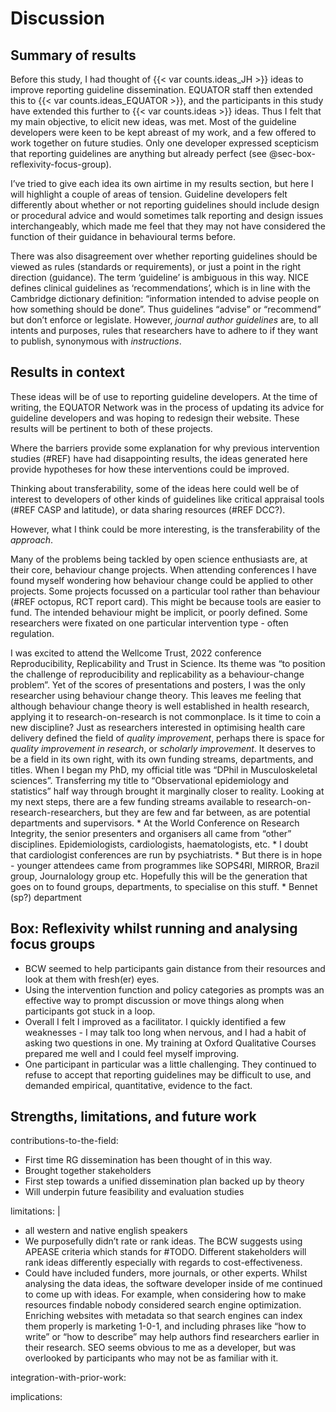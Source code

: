 # Discussion

## Summary of results

Before this study, I had thought of {{< var counts.ideas_JH >}} ideas to improve reporting guideline dissemination. EQUATOR staff then extended this to {{< var counts.ideas_EQUATOR >}}, and the participants in this study have extended this further to {{< var counts.ideas >}} ideas. Thus I felt that my main objective, to elicit new ideas, was met. Most of the guideline developers were keen to be kept abreast of my work, and a few offered to work together on future studies. Only one developer expressed scepticism that reporting guidelines are anything but already perfect (see @sec-box-reflexivity-focus-group). 

I've tried to give each idea its own airtime in my results section, but here I will highlight a couple of areas of tension. Guideline developers felt differently about whether or not reporting guidelines should include design or procedural advice and would sometimes talk reporting and design issues interchangeably, which made me feel that they may not have considered the function of their guidance in behavioural terms before. 

There was also disagreement over whether reporting guidelines should be viewed as rules (standards or requirements), or just a point in the right direction (guidance). The term 'guideline' is ambiguous in this way. NICE defines clinical guidelines as 'recommendations', which is in line with the Cambridge dictionary definition: "information intended to advise people on how something should be done". Thus guidelines "advise" or "recommend" but don't enforce or legislate. However, _journal author guidelines_ are, to all intents and purposes, rules that researchers have to adhere to if they want to publish, synonymous with _instructions_.

## Results in context

<!-- #Note: Are these in the right place? Or are these implications? -->

These ideas will be of use to reporting guideline developers. At the time of writing, the EQUATOR Network was in the process of updating its advice for guideline developers and was hoping to redesign their website. These results will be pertinent to both of these projects.

Where the barriers provide some explanation for why previous intervention studies (#REF) have had disappointing results, the ideas generated here provide hypotheses for how these interventions could be improved.

Thinking about transferability, some of the ideas here could well be of interest to developers of other kinds of guidelines like critical appraisal tools (#REF CASP and latitude), or data sharing resources (#REF DCC?). 

However, what I think could be more interesting, is the transferability of the _approach_. 

<!-- #TODO: this could go in overall discussion. My manifesto for a new discipline. -->

Many of the problems being tackled by open science enthusiasts are, at their core, behaviour change projects. When attending conferences I have found myself wondering how behaviour change could be applied to other projects. Some projects focussed on a particular tool rather than behaviour (#REF octopus, RCT report card). This might be because tools are easier to fund. The intended behaviour might be implicit, or poorly defined. Some researchers were fixated on one particular intervention type - often regulation. 

I was excited to attend the Wellcome Trust, 2022 conference Reproducibility, Replicability and Trust in Science. Its theme was  "to position the challenge of reproducibility and replicability as a behaviour-change problem". Yet of the scores of presentations and posters, I was the only researcher using behaviour change theory. This leaves me feeling that although behaviour change theory is well established in health research, applying it to research-on-research is not commonplace. Is it time to coin a new discipline? Just as researchers interested in optimising health care delivery defined the field of _quality improvement_, perhaps there is space for _quality improvement in research_, or _scholarly improvement_. It deserves to be a field in its own right, with its own funding streams, departments, and titles. When I began my PhD, my official title was "DPhil in Musculoskeletal sciences". Transferring my title to "Observational epidemiology and statistics" half way through brought it marginally closer to reality. Looking at my next steps, there are a few funding streams available to research-on-research-researchers, but they are few and far between, as are potential departments and supervisors. 
* At the World Conference on Research Integrity, the senior presenters and organisers all came from "other" disciplines. Epidemiologists, cardiologists, haematologists, etc. 
* I doubt that cardiologist conferences are run by psychiatrists.
* But there is in hope - younger attendees came from programmes like SOPS4RI, MIRROR, Brazil group, Journalology group etc. Hopefully this will be the generation that goes on to found groups, departments, to specialise on this stuff. 
* Bennet (sp?) department


## Box: Reflexivity whilst running and analysing focus groups

* BCW seemed to help participants gain distance from their resources and look at them with fresh(er) eyes. 
* Using the intervention function and policy categories as prompts was an effective way to prompt discussion or move things along when participants got stuck in a loop. 
* Overall I felt I improved as a facilitator. I quickly identified a few weaknesses - I may talk too long when nervous, and I had a habit of asking two questions in one. My training at Oxford Qualitative Courses prepared me well and I could feel myself improving.
* One participant in particular was a little challenging. They continued to refuse to accept that reporting guidelines may be difficult to use, and demanded empirical, quantitative, evidence to the fact.

## Strengths, limitations, and future work

contributions-to-the-field:

* First time RG dissemination has been thought of in this way.
* Brought together stakeholders
* First step towards a unified dissemination plan backed up by theory
* Will underpin future feasibility and evaluation studies

limitations: |
  
* all western and native english speakers
* We purposefully didn't rate or rank ideas. The BCW suggests using APEASE criteria which stands for #TODO. Different stakeholders will rank ideas differently especially with regards to cost-effectiveness.
* Could have included funders, more journals, or other experts. Whilst analysing the data ideas, the software developer inside of me continued to come up with ideas. For example, when considering how to make resources findable nobody considered search engine optimization. Enriching websites with metadata so that search engines can index them properly is marketing 1-0-1, and including phrases like "how to write" or "how to describe" may help authors find researchers earlier in their research. SEO seems obvious to me as a developer, but was overlooked by participants who may not be as familiar with it.  

integration-with-prior-work:



implications:


